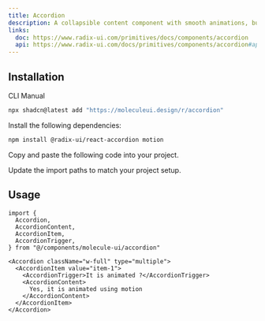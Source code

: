 ```yaml
---
title: Accordion
description: A collapsible content component with smooth animations, built on Radix UI primitives and enhanced with Framer Motion for fluid transitions.
links:
  doc: https://www.radix-ui.com/primitives/docs/components/accordion
  api: https://www.radix-ui.com/docs/primitives/components/accordion#api-reference
---
```


<ComponentPreview name='accordion-demo' />

## Installation

<Tabs defaultValue='cli'>

<TabsList>
  <TabsTrigger value="cli">CLI</TabsTrigger>
  <TabsTrigger value="manual">Manual</TabsTrigger>
</TabsList>


<TabsContent value='cli'>

```bash
npx shadcn@latest add "https://moleculeui.design/r/accordion"
```

</TabsContent>

<TabsContent value='manual'>

<Steps>

<Step>Install the following dependencies:</Step>


```bash
npm install @radix-ui/react-accordion motion
```

<Step>Copy and paste the following code into your project.</Step>

<ComponentSource
  title="components/molecule-ui/accordion.tsx"
  name="accordion"
/>

<Step>Update the import paths to match your project setup.</Step>

</Steps>

</TabsContent>

</Tabs>

<div>

## Usage

```tsx
import {
  Accordion,
  AccordionContent,
  AccordionItem,
  AccordionTrigger,
} from "@/components/molecule-ui/accordion"
```

```tsx
<Accordion className="w-full" type="multiple">
  <AccordionItem value="item-1">
    <AccordionTrigger>It is animated ?</AccordionTrigger>
    <AccordionContent>
      Yes, it is animated using motion
    </AccordionContent>
  </AccordionItem>
</Accordion>
```

</div>